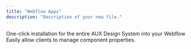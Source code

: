 ```yaml
---
title: "Webflow Apps"
description: "Description of your new file."
---
```


<CardGroup cols={3}>
  <Card title="Design System (Coming Soon)" icon="arrow-up-right" iconType="light">
    One-click installation for the entire AUX Design System into your Webflow
  </Card>
  <Card title="Component Manager (Coming Soon)" icon="arrow-up-right" iconType="light">
    Easily allow clients to manage component properties.
  </Card>
</CardGroup>
